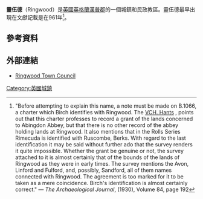 {{infobox UK place
|country = 英格蘭
|latitude = 50.85
|longitude = -1.78
|official_name = Ringwood
|static_image_name = Fridays Cross, Ringwood - geograph.org.uk - 174248.jpg
|static_image_caption = 
|population = 13,943
|population_ref = <ref>http://www.lovemytown.co.uk/Populations/TownsTable1.asp</ref>
|civil_parish = Ringwood
|shire_district = [[New_Forest_(district)|New Forest]]
|shire_county = [[漢普郡|漢普郡]]
|region = 東南英格蘭
|constituency_westminster = [[西新福里斯特_(英國國會選區)|西新福里斯特]]
|post_town = RINGWOOD
|postcode_district = BH24
|postcode_area = BH
|dial_code = 01425
|os_grid_reference = SU1505
}}
'''靈伍德'''（Ringwood）是[[英國|英國]][[英格蘭|英格蘭]][[漢普郡|漢普郡]]的一個城鎮和民政教區。靈伍德最早出現在文獻記載是在961年<ref>"Before attempting to explain this name, a note must be made on B.1066, a charter which Birch identifies with Ringwood. The [http://www.british-history.ac.uk/report.aspx?compid=56894 VCH. Hants] {{Wayback|url=http://www.british-history.ac.uk/report.aspx?compid=56894 |date=20131214043052 }}, points out that this charter professes to record a grant of the lands concerned to Abingdon Abbey, but that there is no other record of the abbey holding lands at Ringwood. It also mentions that in the Rolls Series Rimecuda is identified with Ruscombe, Berks. With regard to the last identification it may be said without further ado that the survey renders it quite impossible. Whether the grant be genuine or not, the survey attached to it is almost certainly that of the bounds of the lands of Ringwood as they were in early times. The survey mentions the Avon, Linford and Fulford, and, possibly, Sandford, all of them names connected with Ringwood. The agreement is too marked for it to be taken as a mere coincidence. Birch's identification is almost certainly correct." — ''The Archaeological Journal'', (1930), Volume 84, page 192</ref>。
==參考資料==
{{reflist}}
==外部連結==
{{Commons category|Ringwood}}
*[http://www.ringwood.gov.uk/ Ringwood Town Council] {{Wayback|url=http://www.ringwood.gov.uk/ |date=20210303165616 }}
[[Category:英國城鎮|Category:英國城鎮]]
